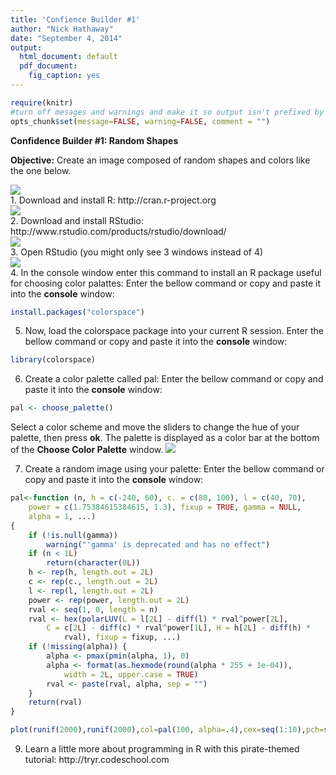 ```yaml
---
title: 'Confience Builder #1'
author: "Nick Hathaway"
date: "September 4, 2014"
output:
  html_document: default
  pdf_document:
    fig_caption: yes
---
```

```r
require(knitr)
#turn off mesages and warnings and make it so output isn't prefixed by anything, default is to put "##" in front of all output for some reason
opts_chunk$set(message=FALSE, warning=FALSE, comment = "")
```

**Confidence Builder #1: Random Shapes**

**Objective:** Create an image composed of random shapes and colors like the one below.  

![](../images/rShapesExmp.png)  
1. Download and install R: http://cran.r-project.org  
![](../images/r_site.png)  
2. Download and install RStudio: http://www.rstudio.com/products/rstudio/download/  
![](../images/r_studio.png)  
3. Open RStudio (you might only see 3 windows instead of 4)   
![](../images/rStudioExample.png)   
4. In the console window enter this command to install an R package useful for choosing color palattes: Enter the bellow command or copy and paste it into the **console** window:  
``` r
install.packages("colorspace")
```  
5. Now, load the colorspace package into your current R session. Enter the bellow command or copy and paste it into the **console** window:  
``` r
library(colorspace)
```  
6. Create a color palette called pal:  Enter the bellow command or copy and paste it into the **console** window:  
``` r
pal <- choose_palette()
```  
Select a color scheme and move the sliders to change the hue of your palette, then press **ok**. The palette is displayed as a color bar at the bottom of the **Choose Color Palette** window.
![](../images/palWindow.png)

7. Create a random image using your palette: Enter the bellow command or copy and paste it into the **console** window:
```r
pal<-function (n, h = c(-240, 60), c. = c(80, 100), l = c(40, 70), 
    power = c(1.75384615384615, 1.3), fixup = TRUE, gamma = NULL, 
    alpha = 1, ...) 
{
    if (!is.null(gamma)) 
        warning("'gamma' is deprecated and has no effect")
    if (n < 1L) 
        return(character(0L))
    h <- rep(h, length.out = 2L)
    c <- rep(c., length.out = 2L)
    l <- rep(l, length.out = 2L)
    power <- rep(power, length.out = 2L)
    rval <- seq(1, 0, length = n)
    rval <- hex(polarLUV(L = l[2L] - diff(l) * rval^power[2L], 
        C = c[2L] - diff(c) * rval^power[1L], H = h[2L] - diff(h) * 
            rval), fixup = fixup, ...)
    if (!missing(alpha)) {
        alpha <- pmax(pmin(alpha, 1), 0)
        alpha <- format(as.hexmode(round(alpha * 255 + 1e-04)), 
            width = 2L, upper.case = TRUE)
        rval <- paste(rval, alpha, sep = "")
    }
    return(rval)
}
```

```r
plot(runif(2000),runif(2000),col=pal(100, alpha=.4),cex=seq(1:10),pch=seq(1:25))
```

9. Learn a little more about programming in R with this pirate-themed tutorial: http://tryr.codeschool.com

